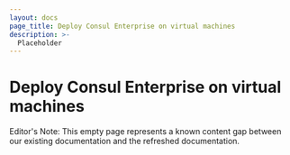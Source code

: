```yaml
---
layout: docs
page_title: Deploy Consul Enterprise on virtual machines
description: >-
  Placeholder
---
```


# Deploy Consul Enterprise on virtual machines

Editor's Note: This empty page represents a known content gap between our existing documentation and the refreshed documentation.